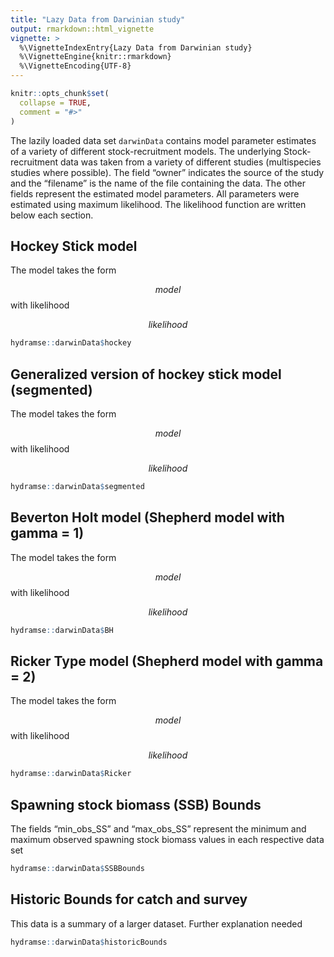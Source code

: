 ```yaml
---
title: "Lazy Data from Darwinian study"
output: rmarkdown::html_vignette
vignette: >
  %\VignetteIndexEntry{Lazy Data from Darwinian study}
  %\VignetteEngine{knitr::rmarkdown}
  %\VignetteEncoding{UTF-8}
---
```


```r
knitr::opts_chunk$set(
  collapse = TRUE,
  comment = "#>"
)
```

The lazily loaded data set `darwinData` contains model parameter estimates of a variety of different stock-recruitment models. The underlying Stock-recruitment data was taken from a variety of different studies (multispecies studies where possible). The field "owner" indicates the source of the study and the "filename" is the name of the file containing the data. The other fields represent the estimated model parameters. All parameters were estimated using maximum likelihood. The likelihood function are written below each section.

## Hockey Stick model

The model takes the form

$$model$$
with likelihood

$$ likelihood $$


```r
hydramse::darwinData$hockey
```
## Generalized version of hockey stick model (segmented)

The model takes the form

$$model$$
with likelihood

$$ likelihood $$

```r
hydramse::darwinData$segmented
```

## Beverton Holt model (Shepherd model with gamma = 1)


The model takes the form

$$model$$
with likelihood

$$ likelihood $$

```r
hydramse::darwinData$BH
```

## Ricker Type model (Shepherd model with gamma = 2)


The model takes the form

$$model$$
with likelihood

$$ likelihood $$

```r
hydramse::darwinData$Ricker
```

## Spawning stock biomass (SSB) Bounds

The fields "min_obs_SS" and "max_obs_SS" represent the  minimum and maximum observed spawning stock biomass values in each respective data set

```r
hydramse::darwinData$SSBBounds
```

## Historic Bounds for catch and survey

This data is a summary of a larger dataset. Further explanation needed
```r
hydramse::darwinData$historicBounds
```
